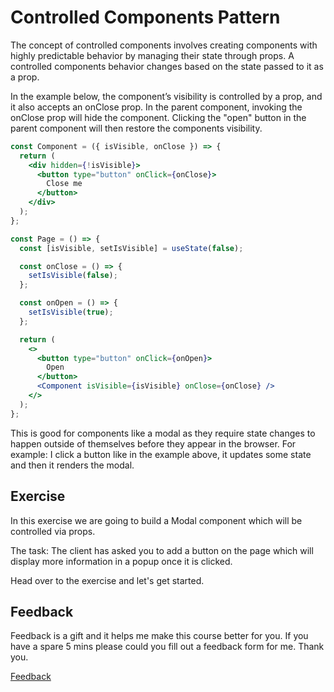 
<Meta title="Lessons/06 - Controlled Components Pattern/01-Lesson" />

# Controlled Components Pattern

The concept of controlled components involves creating components with highly predictable behavior by managing their state through props. A controlled components behavior changes based on the state passed to it as a prop.

In the example below, the component’s visibility is controlled by a prop, and it also accepts an onClose prop. In the parent component, invoking the onClose prop will hide the component. Clicking the "open" button in the parent component will then restore the components visibility.

```jsx
const Component = ({ isVisible, onClose }) => {
  return (
    <div hidden={!isVisible}>
      <button type="button" onClick={onClose}>
        Close me
      </button>
    </div>
  );
};

const Page = () => {
  const [isVisible, setIsVisible] = useState(false);

  const onClose = () => {
    setIsVisible(false);
  };

  const onOpen = () => {
    setIsVisible(true);
  };

  return (
    <>
      <button type="button" onClick={onOpen}>
        Open
      </button>
      <Component isVisible={isVisible} onClose={onClose} />
    </>
  );
};
```

This is good for components like a modal as they require state changes to happen outside of themselves before they appear in the browser. For example: I click a button like in the example above, it updates some state and then it renders the modal.

## Exercise

In this exercise we are going to build a Modal component which will be controlled via props.

The task: The client has asked you to add a button on the page which will display more information in a popup once it is clicked.

Head over to the exercise and let's get started.

## Feedback

Feedback is a gift and it helps me make this course better for you. If you have a spare 5 mins please could you fill out a feedback form for me. Thank you.

[Feedback](https://github.com/code-mattclaffey/react-design-patterns/issues/new)
